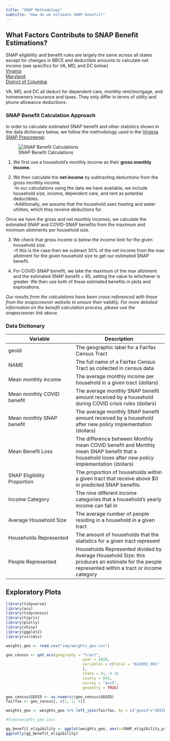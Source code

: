 ```yaml
---
title: "SNAP Methodology"
subtitle: "How do we estimate SNAP benefit?"
---
```


## What Factors Contribute to SNAP Benefit Estimations?

SNAP eligibility and benefit rules are largely the same across all states except for changes in BBCE and deductible amounts to calculate net income (see specifics for VA, MD, and DC below)   
[Virginia](https://www.snapscreener.com/guides/virginia)  
[Maryland](https://www.snapscreener.com/guides/maryland)  
[District of Columbia](https://www.snapscreener.com/guides/district-of-columbia)  

VA, MD, and DC  all deduct for dependent care, monthly rent/mortgage, and homeowners insurance and taxes. They only differ in terms of utility and phone allowance deductions.   

### SNAP Benefit Calculation Approach

In order to calculate estimated SNAP benefit and other statistics shown in the data dictionary below, we follow the methodology used in the [Virginia SNAP Prescreener](https://www.snapscreener.com/screener?state=VA).  

![SNAP Benefit Calculations](img/SNAP_Benefits_Explained.png)



1. We first use a household's monthly income as their **gross monthly income**. 

2. We then calculate the **net income** by subtracting deductions from the gross monthly income.  
  -In our calculations using the data we have available, we include household size, income, dependent care, and rent as potential deductibles.  
  -Additionally, we assume that the household uses heating and water utilities, which they receive deductions for.

Once we have the gross and net monthly incomes, we calculate the estimated SNAP and COVID-SNAP benefits from the maximum and minimum allotments per household size.

3. We check that gross income is below the income limit for the given household size.  
  -if this is the case then we subtract 30% of the net income from the max allotment for the given household size to get our estimated SNAP benefit.  

4. For COVID-SNAP benefit, we take the maximum of the max allotment and the estimated SNAP benefit + 95, setting the value to whichever is greater. We then use both of these estimated benefits in plots and explorations. 

*Our results from the calculations have been cross-referenced with those from the snapscreener website to ensure their validity. For more detailed information on the benefit calculation process, please use the snapscreener link above.*   



### Data Dictionary

| Variable | Description |
| -------- | ----------- |
| geoid | The geographic label for a Fairfax Census Tract |
| NAME | The full name of a Fairfax Census Tract as collected in census data |
| Mean monthly income | The average monthly income per household in a given tract (dollars) |
| Mean monthly COVID benefit | The average monthly SNAP benefit amount received by a household during COVID crisis rules (dollars) |
| Mean monthly SNAP benefit | The average monthly SNAP benefit amount received by a household after new policy implementation (dollars) |
| Mean Benefit Loss | The difference between Monthly mean COVID benefit and Monthly mean SNAP benefit that a household loses after new policy implementation (dollars) |
| SNAP Eligibility Proportion | The proportion of households within a given tract that receive above $0 in predicted SNAP benefits |
| Income Category | The nine different income categories that a household's yearly income can fall in |
| Average Household Size | The average number of people residing in a household in a given tract |
| Households Represented | The amount of households that the statistics for a given tract represent |
| People Represented | Households Represented divided by Average Household Size: this produces an estimate for the people represented within a tract or income category |


## Exploratory Plots

```r
library(tidyverse)
library(acs)
library(tidycensus)
library(tigris)
library(plotly)
library(shiny)
library(ggplot2)
library(viridis)

weights_geo <- read.csv("img/weights_geo.csv")

geo_census <- get_acs(geography = "tract",
                                  year = 2020,
                                  variables = c(Total = "B22003_001"
                                  ),
                                  state = 51, # VA
                                  county = 059,
                                  survey = "acs5",
                                  geometry = TRUE)

geo_census$GEOID <- as.numeric(geo_census$GEOID)
fairfax <- geo_census[, c(1, 2, 6)]

weights_geo <- weights_geo %>% left_join(fairfax, by = c("geoid"="GEOID"))

#View(weights_geo_inc)
```

```r
gg_benefit_eligibility <- ggplot(weights_geo, aes(x=SNAP_eligibility_proportion, y=monthly_mean_SNAP_benefit, label = NAME, label2 = households_represented, label3 = average_hh_size)) + geom_point(color="#232D4B") + labs(title = "SNAP Eligibility Proportion vs Monthly Mean SNAP Benefit", y = "Monthly Mean SNAP Benefit", x = "SNAP Eligibility Proportion")
ggplotly(gg_benefit_eligibility)
```
